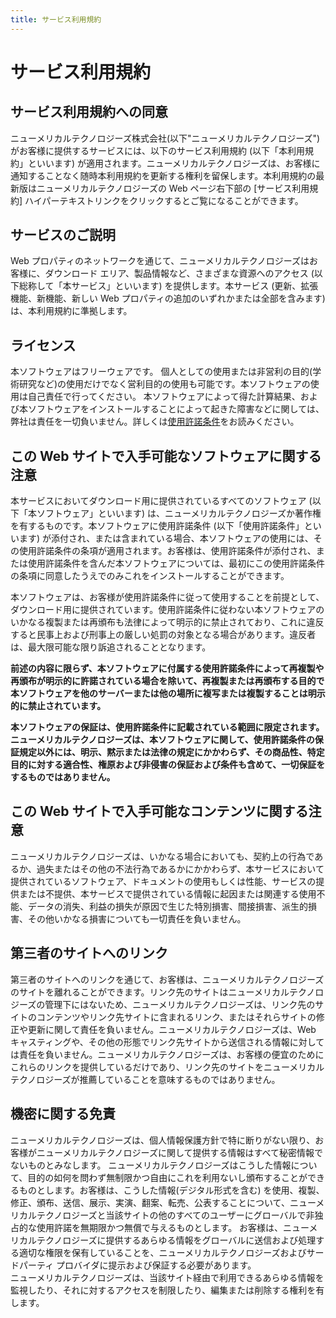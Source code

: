 ```yaml
---
title: サービス利用規約
---
```


# サービス利用規約

## サービス利用規約への同意

ニューメリカルテクノロジーズ株式会社(以下"ニューメリカルテクノロジーズ")がお客様に提供するサービスには、以下のサービス利用規約 (以下「本利用規約」といいます) が適用されます。ニューメリカルテクノロジーズは、お客様に通知することなく随時本利用規約を更新する権利を留保します。本利用規約の最新版はニューメリカルテクノロジーズの Web ページ右下部の [サービス利用規約] ハイパーテキストリンクをクリックするとご覧になることができます。

## サービスのご説明

Web プロパティのネットワークを通じて、ニューメリカルテクノロジーズはお客様に、ダウンロード エリア、製品情報など、さまざまな資源へのアクセス (以下総称して「本サービス」といいます) を提供します。本サービス (更新、拡張機能、新機能、新しい Web プロパティの追加のいずれかまたは全部を含みます) は、本利用規約に準拠します。

## ライセンス

本ソフトウェアはフリーウェアです。 個人としての使用または非営利の目的(学術研究など)の使用だけでなく営利目的の使用も可能です。本ソフトウェアの使用は自己責任で行ってください。 本ソフトウェアによって得た計算結果、および本ソフトウェアをインストールすることによって起きた障害などに関しては、弊社は責任を一切負いません。詳しくは[使用許諾条件](/license-agreement/)をお読みください。

## この Web サイトで入手可能なソフトウェアに関する注意

本サービスにおいてダウンロード用に提供されているすべてのソフトウェア (以下「本ソフトウェア」といいます) は、ニューメリカルテクノロジーズか著作権を有するものです。本ソフトウェアに使用許諾条件 (以下「使用許諾条件」といいます) が添付され、または含まれている場合、本ソフトウェアの使用には、その使用許諾条件の条項が適用されます。お客様は、使用許諾条件が添付され、または使用許諾条件を含んだ本ソフトウェアについては、最初にこの使用許諾条件の条項に同意したうえでのみこれをインストールすることができます。

本ソフトウェアは、お客様が使用許諾条件に従って使用することを前提として、ダウンロード用に提供されています。使用許諾条件に従わない本ソフトウェアのいかなる複製または再頒布も法律によって明示的に禁止されており、これに違反すると民事上および刑事上の厳しい処罰の対象となる場合があります。違反者は、最大限可能な限り訴追されることとなります。

**前述の内容に限らず、本ソフトウェアに付属する使用許諾条件によって再複製や再頒布が明示的に許諾されている場合を除いて、再複製または再頒布する目的で本ソフトウェアを他のサーバーまたは他の場所に複写または複製することは明示的に禁止されています。**

**本ソフトウェアの保証は、使用許諾条件に記載されている範囲に限定されます。ニューメリカルテクノロジーズは、本ソフトウェアに関して、使用許諾条件の保証規定以外には、明示、黙示または法律の規定にかかわらず、その商品性、特定目的に対する適合性、権原および非侵害の保証および条件も含めて、一切保証をするものではありません。**

## この Web サイトで入手可能なコンテンツに関する注意

ニューメリカルテクノロジーズは、いかなる場合においても、契約上の行為であるか、過失またはその他の不法行為であるかにかかわらず、本サービスにおいて提供されているソフトウェア、ドキュメントの使用もしくは性能、サービスの提供または不提供、本サービスで提供されている情報に起因または関連する使用不能、データの消失、利益の損失が原因で生じた特別損害、間接損害、派生的損害、その他いかなる損害についても一切責任を負いません。

## 第三者のサイトへのリンク

第三者のサイトへのリンクを通じて、お客様は、ニューメリカルテクノロジーズのサイトを離れることができます。リンク先のサイトはニューメリカルテクノロジーズの管理下にはないため、ニューメリカルテクノロジーズは、リンク先のサイトのコンテンツやリンク先サイトに含まれるリンク、またはそれらサイトの修正や更新に関して責任を負いません。ニューメリカルテクノロジーズは、Web キャスティングや、その他の形態でリンク先サイトから送信される情報に対しては責任を負いません。ニューメリカルテクノロジーズは、お客様の便宜のためにこれらのリンクを提供しているだけであり、リンク先のサイトをニューメリカルテクノロジーズが推薦していることを意味するものではありません。

## 機密に関する免責

ニューメリカルテクノロジーズは、個人情報保護方針で特に断りがない限り、お客様がニューメリカルテクノロジーズに関して提供する情報はすべて秘密情報でないものとみなします。 ニューメリカルテクノロジーズはこうした情報について、目的の如何を問わず無制限かつ自由にこれを利用ないし頒布することができるものとします。お客様は、こうした情報(デジタル形式を含む) を使用、複製、修正、頒布、送信、展示、実演、翻案、転売、公表することについて、ニューメリカルテクノロジーズと当該サイトの他のすべてのユーザーにグローバルで非独占的な使用許諾を無期限かつ無償で与えるものとします。 お客様は、ニューメリカルテクノロジーズに提供するあらゆる情報をグローバルに送信および処理する適切な権限を保有していることを、ニューメリカルテクノロジーズおよびサードパーティ プロバイダに提示および保証する必要があります。\
ニューメリカルテクノロジーズは、当該サイト経由で利用できるあらゆる情報を監視したり、それに対するアクセスを制限したり、編集または削除する権利を有します。

